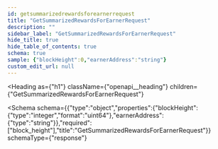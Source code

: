 ```yaml
---
id: getsummarizedrewardsforearnerrequest
title: "GetSummarizedRewardsForEarnerRequest"
description: ""
sidebar_label: "GetSummarizedRewardsForEarnerRequest"
hide_title: true
hide_table_of_contents: true
schema: true
sample: {"blockHeight":0,"earnerAddress":"string"}
custom_edit_url: null
---
```



<Heading
  as={"h1"}
  className={"openapi__heading"}
  children={"GetSummarizedRewardsForEarnerRequest"}
>
</Heading>





<Schema
  schema={{"type":"object","properties":{"blockHeight":{"type":"integer","format":"uint64"},"earnerAddress":{"type":"string"}},"required":["block_height"],"title":"GetSummarizedRewardsForEarnerRequest"}}
  schemaType={"response"}
>
  
</Schema>
            
